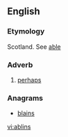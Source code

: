 ==English==

===Etymology===
Scotland. See [[able]]

===Adverb===
{{en-adv|-}}

# [[perhaps]]

===Anagrams===
* [[blains#English|blains]]


[[vi:ablins]]